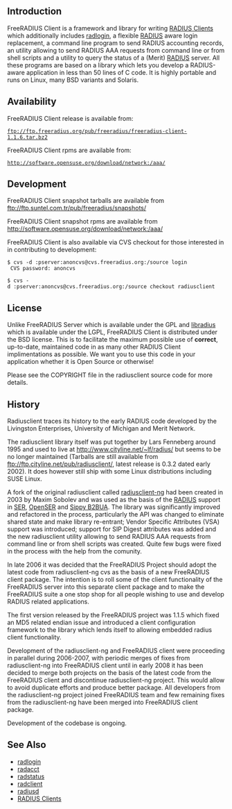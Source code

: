 ==Introduction==
FreeRADIUS Client is a framework and library for writing [[RADIUS Clients]] which additionally includes [[radlogin]], a flexible [[RADIUS]] aware login replacement, a command line program to send RADIUS accounting records, an utility allowing to send RADIUS AAA requests from command line or from shell scripts and a utility to query the status of a (Merit) [[RADIUS]] server. All these programs are based on a library which lets you develop a RADIUS-aware application in less than 50 lines of C code. It is highly portable and runs on Linux, many BSD variants and Solaris.

==Availability==
FreeRADIUS Client release is available from:
 ftp://ftp.freeradius.org/pub/freeradius/freeradius-client-1.1.6.tar.bz2


FreeRADIUS Client rpms are available from:
 http://software.opensuse.org/download/network:/aaa/

==Development==
FreeRADIUS Client snapshot tarballs are available from ftp://ftp.suntel.com.tr/pub/freeradius/snapshots/

FreeRADIUS Client snapshot rpms are available from
http://software.opensuse.org/download/network:/aaa/

FreeRADIUS Client is also available via CVS checkout for those interested in in contributing to development:

 $ cvs -d :pserver:anoncvs@cvs.freeradius.org:/source login
  CVS password: anoncvs

 $ cvs -d :pserver:anoncvs@cvs.freeradius.org:/source checkout radiusclient

==License==
Unlike FreeRADIUS Server which is available under the GPL and [[libradius]] which is available under the LGPL, FreeRADIUS Client is distributed under the BSD license. This is to facilitate the maximum possible use of '''correct''', up-to-date, maintained code in as many other RADIUS Client implimentations as possible.  We want you to use this code in your application whether it is Open Source or otherwise!

Please see the COPYRIGHT file in the radiusclient source code for more details.

==History==
Radiusclient traces its history to the early RADIUS code developed by the Livingston Enterprises, University of Michigan and Merit Network.

The radiusclient library itself was put together by Lars Fenneberg around 1995 and used to live at http://www.cityline.net/~lf/radius/ but seems to be no longer maintained (Tarballs are still available from ftp://ftp.cityline.net/pub/radiusclient/, latest release is 0.3.2 dated early 2002). It does however still ship with some Linux distributions including SUSE Linux.

A fork of the original radiusclient called [http://developer.berlios.de/projects/radiusclient-ng/ radiusclient-ng] had been created in 2003 by Maxim Sobolev and was used as the basis of the [[RADIUS]] support in [http://www.iptel.org/ser/ SER], [http://www.openser.org/ OpenSER] and [http://www.b2bua.org/ Sippy B2BUA].  The library was significantly improved and refactored in the process, particularly the API was changed to eliminate shared state and make library re-entrant; Vendor Specific Attributes (VSA) support was introduced; support for SIP Digest attributes was added and the new radiusclient utility allowing to send RADIUS AAA requests from command line or from shell scripts was created.  Quite few bugs were fixed in the process with the help from the comunity.

In late 2006 it was decided that the FreeRADIUS Project should adopt the latest code from radiusclient-ng cvs as the basis of a new FreeRADIUS client package. The intention is to roll some of the client functionality of the FreeRADIUS server into this separate client package and to make the FreeRADIUS suite a one stop shop for all people wishing to use and develop RADIUS related applications.

The first version released by the FreeRADIUS project was 1.1.5 which fixed an MD5 related endian issue and introduced a client configuration framework to the library which lends itself to allowing embedded radius client functionality.

Development of the radiusclient-ng and FreeRADIUS client were proceeding in parallel during 2006-2007, with periodic merges of fixes from radiusclient-ng into FreeRADIUS client until in early 2008 it has been decided to merge both projects on the basis of the latest code from the FreeRADIUS client and discontinue radiusclient-ng project.  This would allow to avoid duplicate efforts and produce better package.  All developers from the radiusclient-ng project joined FreeRADIUS team and few remaining fixes from the radiusclient-ng have been merged into FreeRADIUS client package.

Development of the codebase is ongoing.

==See Also==
* [[radlogin]]
* [[radacct]]
* [[radstatus]]
* [[radclient]]
* [[radiusd]]
* [[RADIUS Clients]]